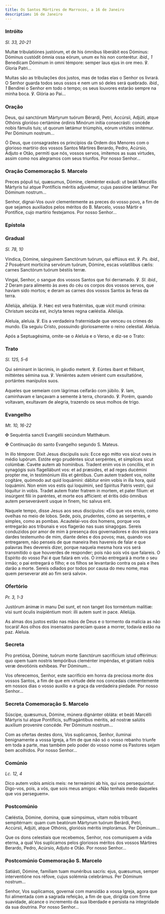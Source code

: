 ```yaml
---
title: Os Santos Mártires de Marrocos, a 16 de Janeiro
description: 16 de Janeiro
---
```


### Intróito

<em>Sl. 33, 20-21</em>

<div class="side-by-side not-content">

Multæ tribulatiónes justórum, et de his ómnibus liberábit eos Dóminus:
    Dóminus custódit ómnia ossa eórum, unum ex his non conterétur.
    <em>ibid., 1</em>
    Benedícam Dóminum in omni témpore: semper laus ejus in ore meo. ℣. Gloria
    Patri...

Muitas são as tribulações dos justos, mas de todas elas o Senhor os livrará.
    O Senhor guarda todos seus ossos e nem um só deles será quebrado.
    <em>ibid., 1</em> Bendirei o Senhor em todo o tempo; os seus louvores estarão
    sempre na minha boca. ℣. Glória ao Pai...

</div>

### Oração

<div class="side-by-side not-content">

Deus, qui sanctórum Mártyrum tuórum Bérardi, Petri, Accúrsii, Adjúti, atque
    Othónis glorióso certámine órdinis Minórum inítia consecrásti: concéde nobis
    fámulis tuis; ut quorum lætámur triúmphis, eórum virtútes imitémur. Per
    Dóminum nostrum...

Ó Deus, que consagrastes os princípios da Ordem dos Menores com o glorioso
    martírio dos vossos Santos Mártires Berardo, Pedro, Acúrsio, Adjuto e Otão,
    permiti que nós, vossos servos, imitemos as suas virtudes, assim como nos
    alegramos com seus triunfos. Por nosso Senhor...

</div>

### Oração Comemoração S. Marcelo

<div class="side-by-side not-content">

Preces pópuli tui, quæsumus, Dómine, cleménter exáudi: ut beáti Marcéllis
    Mártyris tui atque Pontíficis méritis adjuvémur, cujus passióne lætámur. Per
    Dóminum nostrum...

Senhor, dignai-Vos ouvir clementemente as preces do vosso povo, a fim de que
    sejamos auxiliados pelos méritos do B. Marcelo, vosso Mártir e Pontífice,
    cujo martírio festejamos. Por nosso Senhor...

</div>

### Epístola


<LinkCard
  href="/missal/comum/15confessoresnaopontifices2#epístola"
  title="Confessores não Pontífices - Missa Justus ut palma"
/>

### Gradual

<em>Sl. 78, 10</em>

<div class="side-by-side not-content">

Víndica, Dómine, sánguinem Sanctórum tuórum, qui effúsus est. ℣.
    <em>Ps. ibid., 2</em> Posuérunt morticína servórum tuórum, Dómine, escas volatílibus
    cælis: carnes Sanctórum tuórum béstiis terræ.

Vingai, Senhor, o sangue dos vossos Santos que foi derramado. ℣.
    <em>Sl. ibid., 2</em> Deram para alimento às aves do céu os corpos dos vossos
    servos, que haviam sido mortos; e deram as carnes dos vossos Santos às feras
    da terra.

Allelúja, allelúja. ℣. Hæc est vera fratérnitas, quæ vicit mundi crímina:
    Christum secúta est, ínclyta tenes regna cæléstia. Allelúja.

Aleluia, aleluia. ℣. Eis a verdadeira fraternidade que venceu os crimes do
    mundo. Ela seguiu Cristo, possuindo gloriosamente o reino celestial.
    Aleluia.

</div>

<aside>
  Após a Septuagésima, omite-se o Aleluia e o Verso, e diz-se o Trato:
</aside>

### Trato

<em>Sl. 125, 5-6</em>

<div class="side-by-side not-content">

Qui séminant in lácrimis, in gáudio metent. ℣. Eúntes ibant et flébant,
    mitténtes sémina sua. ℣. Veniéntes autem vénient cum exsultatióne, portántes
    manípulos suos.

Aqueles que semeiam com lágrimas ceifarão com júbilo. ℣. Iam, caminhavam e
    lançavam a semente à terra, chorando. ℣. Porém, quando voltavam, exultavam
    de alegria, trazendo os seus molhos de trigo.

</div>

### Evangelho

<em>Mt. 10, 16-22</em>

<div class="side-by-side not-content">

<span class="cross text-red-500">✠</span> Sequéntia sancti Evangélii
    secúndum Matthǽum.

<span class="cross text-red-500">✠</span> Continuação do santo Evangelho
    segundo S. Mateus.

In illo témpore: Dixit Jesus discipulis suis: Ecce ego mitto vos sicut oves
    in médio lupórum. Estóte ergo prudéntes sicut serpéntes, et simplices sicut
    colúmbæ. Cavéte autem ab homínibus. Tradent enim vos in concíliis, et in
    synagógis suis flagellábunt vos: et ad præsides, et ad reges ducémini
    propter me, in testimónium illis et géntibus. Cum autem tradent vos, nolite
    cogitáre, quómodo aut quid loquámini: dábitur enim vobis in illa hora, quid
    loquámini. Non enim vos estis qui loquímini, sed Spiritus Patris vestri, qui
    lóquitur in vobis. Tradet autem frater fratrem in mortem, et pater fílium:
    et insúrgent fílii in paréntes, et morte eos affícient: et éritis ódio
    ómnibus autem perseveráverit usque in finem, hic salvus erit.

Naquele tempo, disse Jesus aos seus discípulos: «Eis que vos envio, como
    ovelhas no meio de lobos. Sede, pois, prudentes, como as serpentes, e
    simples, como as pombas. Acautelai-vos dos homens, porque vos entregarão aos
    tribunais e vos flagerão nas suas sinagogas. Sereis conduzidos por amor de
    mim à presença dos governadores e dos reis para dardes testemunho de mim,
    diante deles e dos povos; mas, quando vos entregarem, não penseis de que
    maneira lhes havereis de falar e que palavras lhes devereis dizer, porque
    naquela mesma hora vos será transmitido o que houverdes de responder; pois
    não sois vós que falareis. O Espírito do vosso Pai é que falará em vós. O
    irmão entregará à morte o seu irmão; o pai entregará o filho; e os filhos se
    levantarão contra os pais e lhes darão a morte. Sereis odiados por todos por
    causa do meu nome, mas quem perseverar até ao fim será salvo».

</div>

### Ofertório

<em>Pr. 3, 1-3</em>

<div class="side-by-side not-content">

Justórum ánimæ in manu Dei sunt, et non tanget ilos torméntum malítiæ: visi
    sunt óculis insipiéntium mori: illi autem sunt in pace. Allelúja.

As almas dos justos estão nas mãos de Deus e o tormento da malícia as não
    tocará! Aos olhos dos insensatos pareciam quase a morrer, todavia estão na
    paz. Aleluia.

</div>

### Secreta

<div class="side-by-side not-content">

Pro pretiósa, Dómine, tuórum morte Sanctórum sacrifícium istud offérimus:
    quo opem tuam nostris tempóribus cleménter impéndas, et grátiam nobis veræ
    devotiónis exhíbeas. Per Dóminum...

Vos oferecemos, Senhor, este sacrifício em honra da preciosa morte dos
    vossos Santos, a fim de que em virtude dele nos concedais clementemente em
    nossos dias o vosso auxílio e a graça da verdadeira piedade. Por nosso
    Senhor...

</div>

### Secreta Comemoração S. Marcelo

<div class="side-by-side not-content">

Súscipe, quæsumus, Dómine, múnera dignánter obláta: et beáti Marcélli
    Mártyris tui atque Pontíficis, suffragántibus méritis, ad nostræ salútis
    auxílium provenire concéde. Per Dóminum nostrum...

Com as ofertas destes dons, Vos suplicamos, Senhor, iluminai benignamente a
    vossa Igreja, a fim de que não só o vosso rebanho triunfe em toda a parte,
    mas também pelo poder do vosso nome os Pastores sejam bem acolhidos. Por
    nosso Senhor...

</div>

### Comúnio

<em>Lc. 12, 4</em>

<div class="side-by-side not-content">

Dico autem vobis amícis meis: ne terreámini ab his, qui vos persequúntur.
  Digo-vos, pois, a vós, que sois meus amigos: «Não tenhais medo daqueles que
    vos perseguem».

</div>

### Postcomúnio

<div class="side-by-side not-content">

Cæléstia, Dómine, domina, quæ súmpsimus, vitam nobis tríbuant sempitérnam:
    quam cum beatórum Mártyrum tuórum Berárdi, Petri, Accúrsii, Adjúti, atque
    Othónis, gloriósis méritis implorámus. Per Dóminum...

Que os dons celestiais que recebemos, Senhor, nos comuniquem a vida eterna,
    a qual Vos suplicamos pelos gloriosos méritos dos vossos Mártires Berardo,
    Pedro, Acúrsio, Adjuto e Otão. Por nosso Senhor...

</div>

### Postcomúnio Comemoração S. Marcelo

<div class="side-by-side not-content">

Satiásti, Dómine, famíliam tuam munéribus sacris: ejus, quæsumus, semper
    interventióne nos réfove, cujus solémnia celebrámus. Per Dóminum nostrum...

Senhor, Vos suplicamos, governai com mansidão a vossa Igreja, agora que foi
    alimentada com a sagrada refeição, a fim de que, dirigida com firme
    suavidade, alcance o incremento da sua liberdade e persista na integridade
    da sua doutrina. Por nosso Senhor...

</div>
